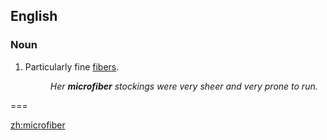 ==English==
===Noun===
{{en-noun}}

#Particularly fine [[fiber]]s.
#:''Her '''microfiber''' stockings were very sheer and very prone to run.''

===

[[zh:microfiber]]